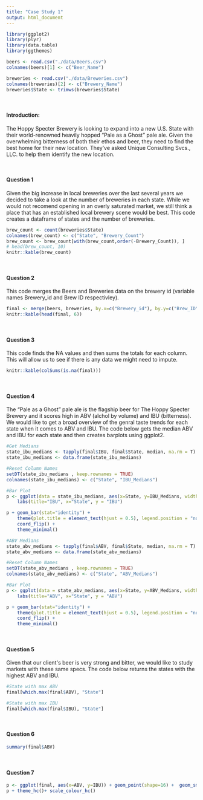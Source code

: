 ```yaml
---
title: "Case Study 1"
output: html_document
---
```


```r

library(ggplot2)
library(plyr)
library(data.table)
library(ggthemes)

beers <- read.csv("./data/Beers.csv")
colnames(beers)[1] <- c("Beer_Name")

breweries <- read.csv("./data/Breweries.csv")
colnames(breweries)[2] <- c("Brewery_Name")
breweries$State <- trimws(breweries$State)
```

<br/>

#### Introduction:
The Hoppy Specter Brewery is looking to expand into a new U.S. State with their world-renowned heavily hopped "Pale as a Ghost" pale ale. Given the overwhelming bitterness of both their ethos and beer, they need to find the best home for their new location. They've asked Unique Consulting Svcs., LLC. to help them identify the new location.

<br/>

#### Question 1

Given the big increase in local breweries over the last several years we decided to take a look at the number of breweries in each state. While we would not recomend opening in an overly saturated market, we still think a place that has an established local brewery scene would be best. This code creates a dataframe of states and the number of breweries.

```r
brew_count <- count(breweries$State)
colnames(brew_count) <- c("State", "Brewery_Count")
brew_count <- brew_count[with(brew_count,order(-Brewery_Count)), ]
# head(brew_count, 10)
knitr::kable(brew_count)
```



<br/>

#### Question 2
This code merges the Beers and Breweries data on the brewery id (variable names Brewery_id and Brew ID respectivley).

```r
final <- merge(beers, breweries, by.x=c("Brewery_id"), by.y=c("Brew_ID"))
knitr::kable(head(final, 6))
```


<br/>

#### Question 3
This code finds the NA values and then sums the totals for each column. This will allow us to see if there is any data we might need to impute.

```r
knitr::kable(colSums(is.na(final)))

```


<br/>

#### Question 4
The "Pale as a Ghost" pale ale is the flagship beer for The Hoppy Specter Brewery and it scores high in ABV (alchol by volume) and IBU (bitterness). We would like to get a broad overview of the genral taste trends for each state when it comes to ABV and IBU. The code below gets the median ABV and IBU for each state and then creates barplots using ggplot2.

```r
#Get Medians
state_ibu_medians <- tapply(final$IBU, final$State, median, na.rm = T)
state_ibu_medians <- data.frame(state_ibu_medians)

#Reset Column Names
setDT(state_ibu_medians , keep.rownames = TRUE)
colnames(state_ibu_medians) <- c("State", "IBU_Medians")

#Bar Plot
p <- ggplot(data = state_ibu_medians, aes(x=State, y=IBU_Medians, width = .5)) +
    labs(title="IBU", x="State", y = "IBU") 

p + geom_bar(stat="identity") +
    theme(plot.title = element_text(hjust = 0.5), legend.position = "none") +
    coord_flip() +
    theme_minimal()
```


```r

#ABV Medians
state_abv_medians <- tapply(final$ABV, final$State, median, na.rm = T)
state_abv_medians <- data.frame(state_abv_medians)

#Reset Column Names
setDT(state_abv_medians , keep.rownames = TRUE)
colnames(state_abv_medians) <- c("State", "ABV_Medians")

#Bar Plot
p <- ggplot(data = state_abv_medians, aes(x=State, y=ABV_Medians, width = .5)) +
    labs(title="ABV", x="State", y = "ABV") 

p + geom_bar(stat="identity") +
    theme(plot.title = element_text(hjust = 0.5), legend.position = "none") +
    coord_flip() +
    theme_minimal()
```


<br/>

#### Question 5
Given that our client\'s beer is very strong and bitter, we would like to study markets with these same specs. The code below returns the states with the highest ABV and IBU.
```r
#State with max ABV
final[which.max(final$ABV), "State"]

#State with max IBU
final[which.max(final$IBU), "State"]
```

<br/>  

#### Question 6
```r
summary(final$ABV)
```

<br/>

#### Question 7
```r
p <- ggplot(final, aes(x=ABV, y=IBU)) + geom_point(shape=16) +  geom_smooth(method=lm) 
p + theme_hc()+ scale_colour_hc()
```